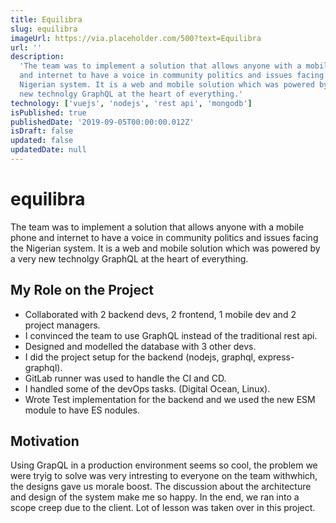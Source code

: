 ```yaml
---
title: Equilibra
slug: equilibra
imageUrl: https://via.placeholder.com/500?text=Equilibra
url: ''
description:
  'The team was to implement a solution that allows anyone with a mobile phone
  and internet to have a voice in community politics and issues facing the
  Nigerian system. It is a web and mobile solution which was powered by a very
  new technolgy GraphQL at the heart of everything.'
technology: ['vuejs', 'nodejs', 'rest api', 'mongodb']
isPublished: true
publishedDate: '2019-09-05T00:00:00.012Z'
isDraft: false
updated: false
updatedDate: null
---
```


# equilibra

The team was to implement a solution that allows anyone with a mobile phone and
internet to have a voice in community politics and issues facing the Nigerian
system. It is a web and mobile solution which was powered by a very new
technolgy GraphQL at the heart of everything.

## My Role on the Project

- Collaborated with 2 backend devs, 2 frontend, 1 mobile dev and 2 project
  managers.
- I convinced the team to use GraphQL instead of the traditional rest api.
- Designed and modelled the database with 3 other devs.
- I did the project setup for the backend (nodejs, graphql, express-graphql).
- GitLab runner was used to handle the CI and CD.
- I handled some of the devOps tasks. (Digital Ocean, Linux).
- Wrote Test implementation for the backend and we used the new ESM module to
  have ES nodules.

## Motivation

Using GrapQL in a production environment seems so cool, the problem we were
tryig to solve was very intresting to everyone on the team withwhich, the
designs gave us morale boost. The discussion about the architecture and design
of the system make me so happy. In the end, we ran into a scope creep due to the
client. Lot of lesson was taken over in this project.

